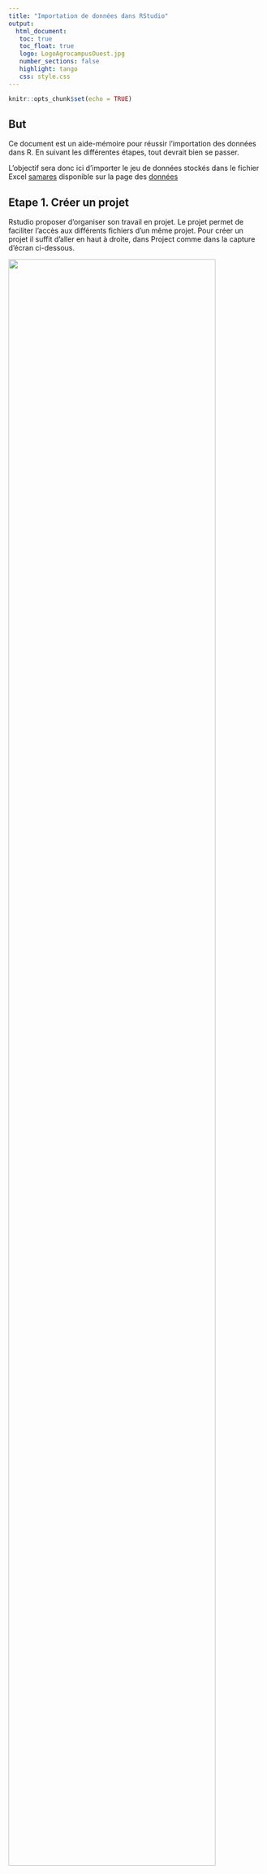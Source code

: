 ```yaml
---
title: "Importation de données dans RStudio"
output: 
  html_document:
   toc: true
   toc_float: true
   logo: LogoAgrocampusOuest.jpg
   number_sections: false
   highlight: tango
   css: style.css
---
```



```r
knitr::opts_chunk$set(echo = TRUE)
```

## But

Ce document est un aide-mémoire pour réussir l'importation des données dans R. En suivant les différentes étapes, tout devrait bien se passer.

L'objectif sera donc ici d'importer le jeu de données stockés dans le fichier Excel  [samares](datasets/samares_small.xlsx) disponible sur la page des [données](data.html)

## Etape 1. Créer un projet 

Rstudio proposer d'organiser son travail en projet. Le projet permet de faciliter l'accès aux différents fichiers d'un même projet. 
Pour créer un projet il suffit d'aller en haut à droite, dans Project comme dans la capture d'écran ci-dessous.

![](img/h_creer_nouveau_projet.png){ width=90% }

On choisit de créer le projet depuis un nouveau répertoire

![](img/h_nouveau_repertoire.png){ width=90% }

et de  faire un projet standard 

![](img/h_nouveau_projet.png){ width=90% }

qui s'appelera Td_Stat_1 et sera placé dans le répertoire désigné

![](img/h_nom_projet.png){ width=90% }


## Etape 2. Télécharger le fichier

Le fichier est disponible sur la page des [jeux de données ](data.html)

On peut le sauvegarder sur le disque en faisant un clic droit et en choisissant 'Save as' ( ou 'Sauvegarder la cible du lien sous' ou tout autre formulation similaire). On choisit de le sauver dans le répertoire du projet qu'on vient de créer précédemment.


## Etape 3. D'un format propriétaire à un format texte

Le format Excel est complexe et varie d'une plateforme à l'autre, d'une langue à l'autre .... Pour éviter les surprises, il est préférable d'exporter son fichier au format  `csv`. Dans Excel, il suffit d'aller dans le menu File puis Save as et de choisir l'extension csv dans le menu déroulant des types de fichier puis de le sauver dans le répertoire du projet  sous le nom `samares_small.csv'. On a donc un fichier `samares_small.csv' dans le répertoire du projet.



## Etape 4.  Comprendre le format du fichier de données

En ouvrant le fichier `samares_small.csv' avec un éditeur de texte (Notepad++ sous Windows, gedit sous Linux,  TextWrangler sous Mac OS par exemple), on peut voir le fichier brut et le début doit ressembler à~:


```r
Etude d’une potentielle sélection génétique sur les capacités de dispersion du frêne,,,,,,,,,,
Données partielles,,,,,,,,,,
Source : perdue ,,,,,,,,,,
Site,NomSite,Distance,Arbre,Poids,Surface,Largeur,Longueur,CircArbre,dispersion,log_disp
1,Grenou_1,0,1,16.8,0.83907,0.45758,2.46212,57,0.049944642857143,-2.99684002974653
1,Grenou_1,0,1,25.4,0.80864,0.43251,2.47986,57,0.031836220472441,-3.4471506288068
1,Grenou_1,0,1,21.7,0.77436,0.44081,2.35872,57,0.035684792626728,-3.3330306577928
1,Grenou_1,0,1,14.9,0.86005,0.45292,2.63522,57,0.057721476510067,-2.85212596484115
1,Grenou_1,0,1,21,0.81353,0.46885,2.41978,57,0.038739523809524,-3.25089491303743
1,Grenou_1,0,1,20.1,0.82752,0.46522,2.40977,57,0.041170149253731,-3.19004181790373
1,Grenou_1,0,1,26.8,0.98631,0.48447,2.68182,57,0.036802611940299,-3.30218645968743
1,Grenou_1,0,1,21.4,0.87054,0.45428,2.71523,57,0.040679439252337,-3.20203249225429
1,Grenou_1,0,1,18.9,0.83487,0.42868,2.7107,57,0.044173015873016,-3.11964117694036
```

Le fichier est construit de la manière suivante 

 - 3 lignes de commentaires, 
 - une ligne qui indique le nom des colonnes, puis les données elles-mêmes
 - le changement de colonnes est matérialisé par une virgule. 
  
Nous allons donc expliquer ceci à R.

## Etape 5 :  importation dans R

L'importation dans R se fait à l'aide  de la commande `read.table`. On ouvre donc un nouveau script (File -> New File -> Rscript). En haut du script, on indique la date, et le but de l'analyse en faisant précéder les débuts de lignes par des `#`.

```r
## le 19 septembre 2019 
## Tutoriel pour apprendre à importer un fichier de données dans R
```


Les lignes qui commencent par `#` ne sont pas interprétées par R, elles permettent de faire des commentaires.



```r
dta <- read.table(file = 'datasets/samares_small.csv', sep = ',', skip = 3, header = TRUE)
```



```r
dta <- read.table(file = 'samares_small.csv', ## le nom du fichier qu'on souhaiote lire
                  skip = 3,  ## pour dire à R d'ignorer les 3 premières lignes de commentaires
                  header = TRUE,  ## pour indiquer que les colonnes ont un nom 
                  sep = ',' ## pour indiquer que le séparateur de collones est une virgule
                  ) 
```

Normalement R n'indique aucune erreur.

## Etape 6. Vérifier l'importation

On doit voir apparaître dans l'onglet environnement un nouveau jeu de données `dta`. Il est indiqué qu'il a 120 observations (i.e. 120 lignes dans le jeu de données) et 11 variables (11 colonnes dans le jeu de données).

On peut faire afficher les premières lignes pour vérifier qu'elles sont correctes

```r
head(dta)
```

ou les dernières

```r
tail(dta)
```

On peut aussi demander un résumé du jeu de données qui va nous aider à vérifier que l'importation s'est bien déroulée.

```r
summary(dta)
```

Normalement Les variables quantitatives sont résumées quantitativement par le minimum, le premier quartile, la médiane, etc .... Tandis que les variables qualitatives sont interprétées comme des facteurs et sont résumées par le nombre d'occurences de chaque niveau du facteur.

Si toutes les vérifications sont correctes, votre jeu de données est prêt à être analysé.

## Etape 7. Quand ça va mal

### Si il n'y a pas de noms de colonnes

Il suffit d'indiquer `header = FALSE`, dans ce cas les colonnes seront nommées `V1`, `V2`, etc 

### Les différents types de séparateurs

Si le séparateur de colonnes  n'est pas la `,`, alors il faut modifier l'argument `sep`


|  Séparateur  	|  sep =   	|
|:-:	|:-:	|
|   ,	| sep = ','  	|
|   ;	| sep = ';'  	|
|   espace 	| sep = ' '  	|
|  tab	|   sep = '\t'	|


### Problème possible avec les variables numériques

Il est possible avec une version française d'Excel, que le symbole qui code pour la décimale ne soit pas le `.` qui est la convention internationale mais le `,` qui est l'habitude Française. Si on ne l'indique pas à R, il ne va pas comprendre que la variable concernée est quantitative. Ceci sera visible dans le résumé de la variable. Si tel est le cas, il suffit de rajouter l'argument `dec = ',' ` dans la fonction `read.table` (à n'importe quel endroit ). 

```r
dta_wrong <- read.table(file = 'samares_small.csv', ## le nom du fichier qu'on souhaiote lire
                  skip = 3,  ## pour dire à R d'ignorer les 3 premières lignes de commentaires
                  header = TRUE,  ## pour indiquer que les colonnes ont un nom 
                  sep = ',', ## pour indiquer que le séparateur de collones est une virgule
                  dec = ','
                  ) 
```

```r
dta_wrong <- read.table(file = 'datasets/samares_small.csv', ## le nom du fichier qu'on souhaiote lire
                  skip = 3,  ## pour dire à R d'ignorer les 3 premières lignes de commentaires
                  header = TRUE,  ## pour indiquer que les colonnes ont un nom 
                  sep = ',', ## pour indiquer que le séparateur de collones est une virgule
                  dec = ','
                  ) 
```

Ici, puisque le signe de décimal était un point `.` mais qu'on lui indique le contraire, on reprère justement un problème lorsqu'on demande un résumé des données. 

```r
summary(dta_wrong)
```








